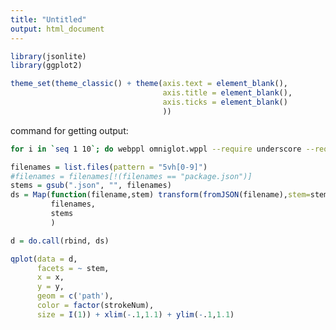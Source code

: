 ```yaml
---
title: "Untitled"
output: html_document
---
```


```r
library(jsonlite)
library(ggplot2)
```

```r
theme_set(theme_classic() + theme(axis.text = element_blank(),
                                  axis.title = element_blank(),
                                  axis.ticks = element_blank()
                                  ))
```


command for getting output:
```sh
for i in `seq 1 10`; do webppl omniglot.wppl --require underscore --require b-spline --random-seed $i | tail -1 > out$i.json; done
```

```r
filenames = list.files(pattern = "5vh[0-9]")
#filenames = filenames[!(filenames == "package.json")]
stems = gsub(".json", "", filenames)
ds = Map(function(filename,stem) transform(fromJSON(filename),stem=stem),
         filenames,
         stems
         )

d = do.call(rbind, ds)

qplot(data = d,
      facets = ~ stem,
      x = x,
      y = y,
      geom = c('path'),
      color = factor(strokeNum),
      size = I(1)) + xlim(-.1,1.1) + ylim(-.1,1.1)
```


